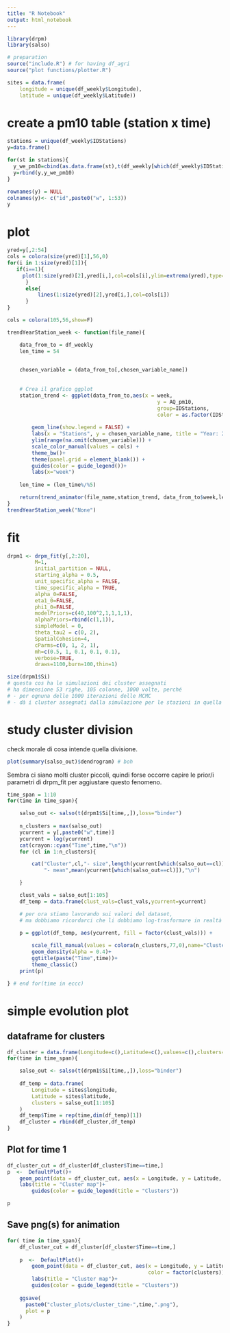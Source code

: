 ```yaml
---
title: "R Notebook"
output: html_notebook
---
```



```r
library(drpm)
library(salso)

# preparation
source("include.R") # for having df_agri
source("plot functions/plotter.R")

sites = data.frame(
	longitude = unique(df_weekly$Longitude), 
	latitude = unique(df_weekly$Latitude))

```


# create a pm10 table (station x time)


```r
stations = unique(df_weekly$IDStations)
y=data.frame()

for(st in stations){
  y_we_pm10=cbind(as.data.frame(st),t(df_weekly[which(df_weekly$IDStations==st),7]))
  y=rbind(y,y_we_pm10)
}

rownames(y) = NULL
colnames(y)<- c("id",paste0("w", 1:53))
y
```


# plot
```r
yred=y[,2:54]
cols = colora(size(yred)[1],56,0)
for(i in 1:size(yred)[1]){
   if(i==1){
     plot(1:size(yred)[2],yred[i,],col=cols[i],ylim=extrema(yred),type='l',xlab='weeks',ylab='pm10')
 	  } 
	  else{
		  lines(1:size(yred)[2],yred[i,],col=cols[i])
	  }
}
```
```r
cols = colora(105,56,show=F)

trendYearStation_week <- function(file_name){

	data_from_to = df_weekly
	len_time = 54
	

	chosen_variable = (data_from_to[,chosen_variable_name])
	
	
	# Crea il grafico ggplot
	station_trend <- ggplot(data_from_to,aes(x = week, 
												 y = AQ_pm10,
												 group=IDStations, 
												 color = as.factor(IDStations))) +
		
		geom_line(show.legend = FALSE) +
		labs(x = "Stations", y = chosen_variable_name, title = "Year: 2018 all stations") +
		ylim(range(na.omit(chosen_variable))) +
		scale_color_manual(values = cols) +
		theme_bw()+
		theme(panel.grid = element_blank()) +
		guides(color = guide_legend())+
		labs(x="week")
	
	len_time = (len_time%/%5)

	return(trend_animator(file_name,station_trend, data_from_to$week,len_time))
}
trendYearStation_week("None")
```


# fit
```r
drpm1 <- drpm_fit(y[,2:20], 
         M=1,
         initial_partition = NULL,
         starting_alpha = 0.5,
         unit_specific_alpha = FALSE,
         time_specific_alpha = TRUE,
         alpha_0=FALSE,
         eta1_0=FALSE,
         phi1_0=FALSE,
         modelPriors=c(40,100^2,1,1,1,1),
         alphaPriors=rbind(c(1,1)),
         simpleModel = 0,
         theta_tau2 = c(0, 2),
         SpatialCohesion=4,
         cParms=c(0, 1, 2, 1),
         mh=c(0.5, 1, 0.1, 0.1, 0.1),
         verbose=TRUE,
         draws=1100,burn=100,thin=1)
```
```r
size(drpm1$Si)
# questa cos ha le simulazioni dei cluster assegnati
# ha dimensione 53 righe, 105 colonne, 1000 volte, perché
# - per ognuna delle 1000 iterazioni delle MCMC
# - dà i cluster assegnati dalla simulazione per le stazioni in quella simulazione

```

# study cluster division
check morale di cosa intende quella divisione.



```r
plot(summary(salso_out)$dendrogram) # boh
```



Sembra ci siano molti cluster piccoli, quindi forse occorre capire le prior/i parametri di drpm_fit per aggiustare questo fenomeno.

```r
time_span = 1:10
for(time in time_span){

	salso_out <- salso(t(drpm1$Si[time,,]),loss="binder")
		
	n_clusters = max(salso_out)
	ycurrent = y[,paste0("w",time)]
	ycurrent = log(ycurrent)
	cat(crayon::cyan("Time",time,"\n"))
	for (cl in 1:n_clusters){

		cat("Cluster",cl,"- size",length(ycurrent[which(salso_out==cl)]),
			"- mean",mean(ycurrent[which(salso_out==cl)]),"\n")

	}

	clust_vals = salso_out[1:105]
	df_temp = data.frame(clust_vals=clust_vals,ycurrent=ycurrent)

	# per ora stiamo lavorando sui valori del dataset,
	# ma dobbiamo ricordarci che li dobbiamo log-trasformare in realtà
	
	p = ggplot(df_temp, aes(ycurrent, fill = factor(clust_vals))) +

		scale_fill_manual(values = colora(n_clusters,77,0),name="Cluster")+
		geom_density(alpha = 0.4)+
		ggtitle(paste("Time",time))+
		theme_classic()
	print(p)

} # end for(time in eccc)
```



# simple evolution plot
## dataframe for clusters
```r
df_cluster = data.frame(Longitude=c(),Latitude=c(),values=c(),clusters=c(),Time=c())
for(time in time_span){

	salso_out <- salso(t(drpm1$Si[time,,]),loss="binder")
	
	df_temp = data.frame(
		Longitude = sites$longitude,
		Latitude = sites$latitude,
		clusters = salso_out[1:105]
	)
	df_temp$Time = rep(time,dim(df_temp)[1])
	df_cluster = rbind(df_cluster,df_temp)
}
```


## Plot for time 1
```r
df_cluster_cut = df_cluster[df_cluster$Time==time,]
p  <-  DefaultPlot()+
	geom_point(data = df_cluster_cut, aes(x = Longitude, y = Latitude, color = factor(clusters)), size = 3)+
	labs(title = "Cluster map")+
		guides(color = guide_legend(title = "Clusters"))

p
```

## Save png(s) for animation
```r
for( time in time_span){
	df_cluster_cut = df_cluster[df_cluster$Time==time,]
	
	p  <-  DefaultPlot()+
		geom_point(data = df_cluster_cut, aes(x = Longitude, y = Latitude, 
											  color = factor(clusters)), size = 3)+
		labs(title = "Cluster map")+
		guides(color = guide_legend(title = "Clusters"))
	
	ggsave(
	  paste0("cluster_plots/cluster_time-",time,".png"),
	  plot = p
	)
}

```









